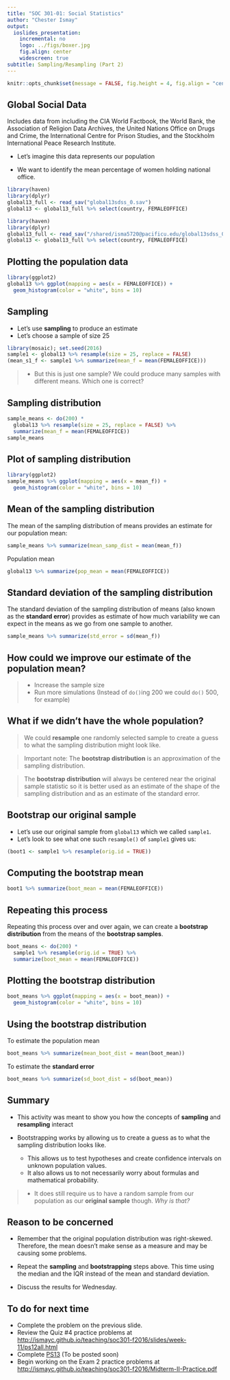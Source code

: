 ```yaml
---
title: "SOC 301-01: Social Statistics"
author: "Chester Ismay"
output:
  ioslides_presentation:
    incremental: no
    logo: ../figs/boxer.jpg
    fig.align: center
    widescreen: true
subtitle: Sampling/Resampling (Part 2)
---
```


```r
knitr::opts_chunk$set(message = FALSE, fig.height = 4, fig.align = "center")
```


## Global Social Data

Includes data from including the CIA World Factbook, the World Bank, the Association of Religion Data Archives, the United Nations Office on Drugs and Crime, the International Centre for Prison Studies, and the Stockholm International Peace Research Institute.

- Let's imagine this data represents our population

- We want to identify the mean percentage of women holding national office.

```r
library(haven)
library(dplyr)
global13_full <- read_sav("global13sdss_0.sav")
global13 <- global13_full %>% select(country, FEMALEOFFICE)
```

```r
library(haven)
library(dplyr)
global13_full <- read_sav("/shared/isma5720@pacificu.edu/global13sdss_0.sav")
global13 <- global13_full %>% select(country, FEMALEOFFICE)
```


## Plotting the population data

```r
library(ggplot2)
global13 %>% ggplot(mapping = aes(x = FEMALEOFFICE)) +
  geom_histogram(color = "white", bins = 10)
```


## Sampling

- Let's use **sampling** to produce an estimate
- Let's choose a sample of size 25

```r
library(mosaic); set.seed(2016)
sample1 <- global13 %>% resample(size = 25, replace = FALSE)
(mean_s1_f <- sample1 %>% summarize(mean_f = mean(FEMALEOFFICE)))
```

> - But this is just one sample?  We could produce many samples with different means.  Which one is correct?

## Sampling distribution

```r
sample_means <- do(200) * 
  global13 %>% resample(size = 25, replace = FALSE) %>% 
  summarize(mean_f = mean(FEMALEOFFICE))
sample_means
```


## Plot of sampling distribution

```r
library(ggplot2)
sample_means %>% ggplot(mapping = aes(x = mean_f)) +
  geom_histogram(color = "white", bins = 10)
```

## Mean of the sampling distribution

The mean of the sampling distribution of means provides an estimate for our population mean:

```r
sample_means %>% summarize(mean_samp_dist = mean(mean_f))
```

Population mean

```r
global13 %>% summarize(pop_mean = mean(FEMALEOFFICE))
```

## Standard deviation of the sampling distribution

The standard deviation of the sampling distribution of means (also known as the **standard error**) provides as estimate of how much variability we can expect in the means as we go from one sample to another.

```r
sample_means %>% summarize(std_error = sd(mean_f))
```

## How could we improve our estimate of the population mean?

> - Increase the sample size
> - Run more simulations (Instead of `do()`ing 200 we could `do()` 500, for example)

## What if we didn't have the whole population?

> We could **resample** one randomly selected sample to create a guess to what the sampling distribution might look like.

> Important note:  The **bootstrap distribution** is an approximation of the sampling distribution.

> The **bootstrap distribution** will always be centered near the original sample statistic so it is better used as an estimate of the shape of the sampling distribution and as an estimate of the standard error.

## Bootstrap our original sample

- Let's use our original sample from `global13` which we called `sample1`.
- Let's look to see what one such `resample()` of `sample1` gives us:

```r
(boot1 <- sample1 %>% resample(orig.id = TRUE))
```

## Computing the bootstrap mean

```r
boot1 %>% summarize(boot_mean = mean(FEMALEOFFICE))
```

## Repeating this process

Repeating this process over and over again, we can create a **bootstrap distribution** from the means of the **bootstrap samples**.

```r
boot_means <- do(200) * 
  sample1 %>% resample(orig.id = TRUE) %>% 
  summarize(boot_mean = mean(FEMALEOFFICE))
```

## Plotting the bootstrap distribution

```r
boot_means %>% ggplot(mapping = aes(x = boot_mean)) +
  geom_histogram(color = "white", bins = 10)
```

## Using the bootstrap distribution 

To estimate the population mean

```r
boot_means %>% summarize(mean_boot_dist = mean(boot_mean))
```

To estimate the **standard error**

```r
boot_means %>% summarize(sd_boot_dist = sd(boot_mean))
```

## Summary

- This activity was meant to show you how the concepts of **sampling** and **resampling** interact

- Bootstrapping works by allowing us to create a guess as to what the sampling distribution looks like.
    - This allows us to test hypotheses and create confidence intervals on unknown population values.
    - It also allows us to not necessarily worry about formulas and mathematical probability.
    
>    - It does still require us to have a random sample from our population as our **original sample** though.  *Why is that?*

## Reason to be concerned

- Remember that the original population distribution was right-skewed.  Therefore, the mean doesn't make sense as a measure and may be causing some problems.

- Repeat the **sampling** and **bootstrapping** steps above.  This time using the median and the IQR instead of the mean and standard deviation.

- Discuss the results for Wednesday.

## To do for next time

- Complete the problem on the previous slide.
- Review the Quiz #4 practice problems at <http://ismayc.github.io/teaching/soc301-f2016/slides/week-11/ps12all.html>
- Complete [PS13]() (To be posted soon)
- Begin working on the Exam 2 practice problems at <http://ismayc.github.io/teaching/soc301-f2016/Midterm-II-Practice.pdf>
